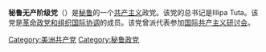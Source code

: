 
{{Unreferenced|time=2018-05-18T01:47:04+00:00}}
'''秘鲁无产阶级党'''（{{lang-es|Partido Proletario del Perú}}）是[[秘鲁|秘鲁]]的一个[[共产主义|共产主义]]政党。该党的总书记是Illipa Tuta。该党是[[革命政党和组织国际协调|革命政党和组织国际协调]]的成员。该党曾派代表参加[[国际共产主义研讨会|国际共产主义研讨会]]。

[[Category:美洲共产党|Category:美洲共产党]]
[[Category:秘鲁政党|Category:秘鲁政党]]
{{Political party-stub}}